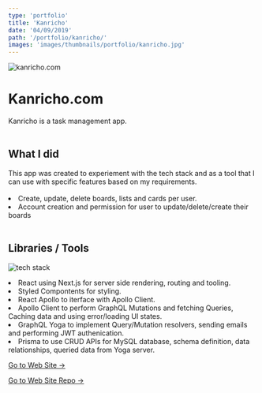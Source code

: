 ```yaml
---
type: 'portfolio'
title: 'Kanricho'
date: '04/09/2019'
path: '/portfolio/kanricho/'
images: 'images/thumbnails/portfolio/kanricho.jpg'
---
```


![kanricho.com](./kanricho.jpg)

<div class="content">
<h1> Kanricho.com</h1>

Kanricho is a task management app.
<br/>
<br/>

## What I did

<div class="description">
This app was created to experiement with the tech stack and as a tool that I can use with specific features based on my requirements.
<br/>
<br/>
<li>Create, update, delete boards, lists and cards per user.</li>
<li> Account creation and permission for user to update/delete/create their boards  </li>
</div>
<br/>

## Libraries / Tools

![tech stack](https://imgur.com/ousyQaC.png)

<li> React using Next.js for server side rendering, routing and tooling.</li>
<li> Styled Compontents for styling.</li>
<li> React Apollo to iterface with Apollo Client.</li>
<li>Apollo Client to perform GraphQL Mutations and fetching Queries, Caching data and using error/loading UI states.</li>
<li> GraphQL Yoga to implement Query/Mutation resolvers, sending emails and performing JWT authenication.</li>
<li> Prisma to use CRUD APIs for MySQL database, schema definition, data relationships, queried data from Yoga server.</li>

[Go to Web Site →](https://kanricho.com/)

[Go to Web Site Repo →](https://github.com/gabroun/kanricho)

</div>
